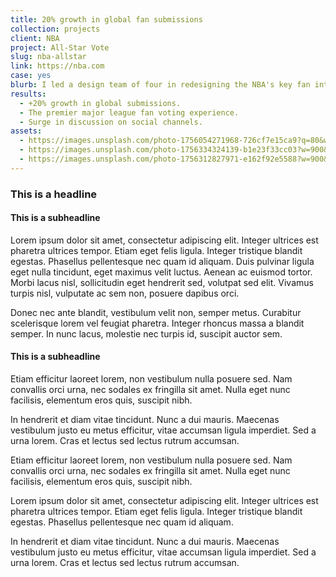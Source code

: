 ```yaml
---
title: 20% growth in global fan submissions
collection: projects
client: NBA
project: All-Star Vote
slug: nba-allstar
link: https://nba.com
case: yes
blurb: I led a design team of four in redesigning the NBA's key fan interaction platform, helping drive the league's most successful All-Star weekend to date.
results:
  - +20% growth in global submissions.
  - The premier major league fan voting experience.
  - Surge in discussion on social channels.
assets:
  - https://images.unsplash.com/photo-1756054271968-726cf7e15ca9?q=80&w=1335&auto=format&fit=crop&ixlib=rb-4.1.0&ixid=M3wxMjA3fDB8MHxwaG90by1wYWdlfHx8fGVufDB8fHx8fA%3D%3D
  - https://images.unsplash.com/photo-1756334324139-b1e23f33cc03?w=900&auto=format&fit=crop&q=60&ixlib=rb-4.1.0&ixid=M3wxMjA3fDB8MHxmZWF0dXJlZC1waG90b3MtZmVlZHwxNXx8fGVufDB8fHx8fA%3D%3D
  - https://images.unsplash.com/photo-1756312827971-e162f92e5588?w=900&auto=format&fit=crop&q=60&ixlib=rb-4.1.0&ixid=M3wxMjA3fDB8MHxmZWF0dXJlZC1waG90b3MtZmVlZHwxNnx8fGVufDB8fHx8fA%3D%3D
---
```


<h3>This is a headline</h3>

<h4>This is a subheadline</h4>
<p>
	Lorem ipsum dolor sit amet, consectetur adipiscing elit. Integer ultrices est pharetra ultrices
	tempor. Etiam eget felis ligula. Integer tristique blandit egestas. Phasellus pellentesque nec
	quam id aliquam. Duis pulvinar ligula eget nulla tincidunt, eget maximus velit luctus. Aenean ac
	euismod tortor. Morbi lacus nisl, sollicitudin eget hendrerit sed, volutpat sed elit. Vivamus
	turpis nisl, vulputate ac sem non, posuere dapibus orci.
</p>

<p>
	Donec nec ante blandit, vestibulum velit non, semper metus. Curabitur scelerisque lorem vel
	feugiat pharetra. Integer rhoncus massa a blandit semper. In nunc lacus, molestie nec turpis id,
	suscipit auctor sem.
</p>

<h4>This is a subheadline</h4>
<p>
	Etiam efficitur laoreet lorem, non vestibulum nulla posuere sed. Nam convallis orci urna, nec
	sodales ex fringilla sit amet. Nulla eget nunc facilisis, elementum eros quis, suscipit nibh.
</p>

<p>
	In hendrerit et diam vitae tincidunt. Nunc a dui mauris. Maecenas vestibulum justo eu metus
	efficitur, vitae accumsan ligula imperdiet. Sed a urna lorem. Cras et lectus sed lectus rutrum
	accumsan.
</p>

<p>
	Etiam efficitur laoreet lorem, non vestibulum nulla posuere sed. Nam convallis orci urna, nec
	sodales ex fringilla sit amet. Nulla eget nunc facilisis, elementum eros quis, suscipit nibh.
</p>

<p>
	Lorem ipsum dolor sit amet, consectetur adipiscing elit. Integer ultrices est pharetra ultrices
	tempor. Etiam eget felis ligula. Integer tristique blandit egestas. Phasellus pellentesque nec
	quam id aliquam.
</p>

<p>
	In hendrerit et diam vitae tincidunt. Nunc a dui mauris. Maecenas vestibulum justo eu metus
	efficitur, vitae accumsan ligula imperdiet. Sed a urna lorem. Cras et lectus sed lectus rutrum
	accumsan.
</p>
